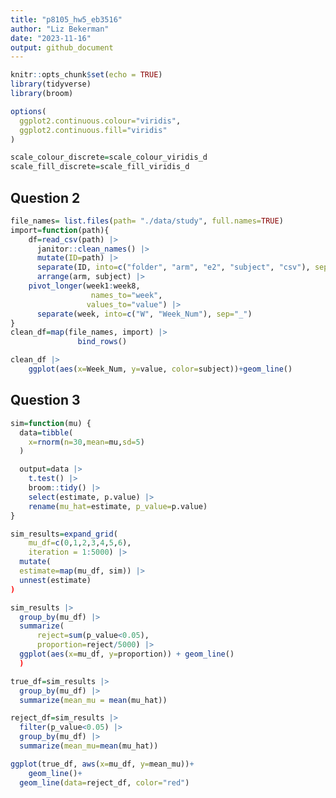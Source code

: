 ```yaml
---
title: "p8105_hw5_eb3516"
author: "Liz Bekerman"
date: "2023-11-16"
output: github_document
---
```


```r
knitr::opts_chunk$set(echo = TRUE)
library(tidyverse)
library(broom)

options(
  ggplot2.continuous.colour="viridis",
  ggplot2.continuous.fill="viridis"
)

scale_colour_discrete=scale_colour_viridis_d
scale_fill_discrete=scale_fill_viridis_d
```


## Question 2
```r
file_names= list.files(path= "./data/study", full.names=TRUE)
import=function(path){
    df=read_csv(path) |>
      janitor::clean_names() |>
      mutate(ID=path) |>
      separate(ID, into=c("folder", "arm", "e2", "subject", "csv"), sep=c(5,8,9,11)) |>
      arrange(arm, subject) |>
    pivot_longer(week1:week8,
                  names_to="week",
                 values_to="value") |>
      separate(week, into=c("W", "Week_Num"), sep="_")
}
clean_df=map(file_names, import) |>
               bind_rows()
```  

```r
clean_df |>
    ggplot(aes(x=Week_Num, y=value, color=subject))+geom_line()
```

## Question 3
```r
sim=function(mu) {
  data=tibble(
    x=rnorm(n=30,mean=mu,sd=5)
  )

  output=data |>
    t.test() |>
    broom::tidy() |>
    select(estimate, p.value) |>
    rename(mu_hat=estimate, p_value=p.value)
}
```

```r
sim_results=expand_grid(
    mu_df=c(0,1,2,3,4,5,6),
    iteration = 1:5000) |>
  mutate(
  estimate=map(mu_df, sim)) |>
  unnest(estimate)
)
```

```r
sim_results |>
  group_by(mu_df) |>
  summarize(
      reject=sum(p_value<0.05),
      proportion=reject/5000) |>
  ggplot(aes(x=mu_df, y=proportion)) + geom_line()
  )
```

```r
true_df=sim_results |>
  group_by(mu_df) |>
  summarize(mean_mu = mean(mu_hat))

reject_df=sim_results |>
  filter(p_value<0.05) |>
  group_by(mu_df) |>
  summarize(mean_mu=mean(mu_hat))

ggplot(true_df, aws(x=mu_df, y=mean_mu))+
    geom_line()+
  geom_line(data=reject_df, color="red")
```

